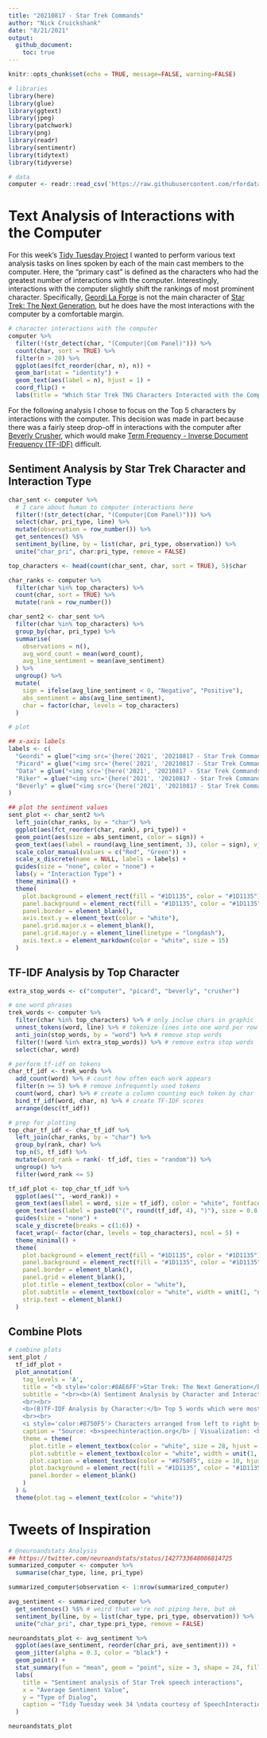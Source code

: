 ```yaml
---
title: "20210817 - Star Trek Commands"
author: "Nick Cruickshank"
date: "8/21/2021"
output: 
  github_document:
    toc: true
---
```


```r
knitr::opts_chunk$set(echo = TRUE, message=FALSE, warning=FALSE)
```

```r
# libraries
library(here)
library(glue)
library(ggtext)
library(jpeg)
library(patchwork)
library(png)
library(readr)
library(sentimentr)
library(tidytext)
library(tidyverse)
```

```r
# data
computer <- readr::read_csv('https://raw.githubusercontent.com/rfordatascience/tidytuesday/master/data/2021/2021-08-17/computer.csv')
```

# Text Analysis of Interactions with the Computer

For this week's [Tidy Tuesday Project](https://github.com/rfordatascience/tidytuesday/tree/master/data/2021/2021-08-17) I wanted to perform various text analysis tasks on lines spoken by each of the main cast members to the computer. Here, the "primary cast" is defined as the characters who had the greatest number of interactions with the computer. Interestingly, interactions with the computer slightly shift the rankings of most prominent character. Specifically, [Geordi La Forge](https://en.wikipedia.org/wiki/Geordi_La_Forge) is not the main character of [Star Trek: The Next Generation](https://en.wikipedia.org/wiki/Star_Trek:_The_Next_Generation), but he does have the most interactions with the computer by a comfortable margin.

```r
# character interactions with the computer
computer %>%
  filter(!(str_detect(char, "(Computer|Com Panel)"))) %>%
  count(char, sort = TRUE) %>%
  filter(n > 20) %>%
  ggplot(aes(fct_reorder(char, n), n)) + 
  geom_bar(stat = "identity") + 
  geom_text(aes(label = n), hjust = 1) +
  coord_flip() + 
  labs(title = "Which Star Trek TNG Characters Interacted with the Computer the Most?")
```

For the following analysis I chose to focus on the Top 5 characters by interactions with the computer. This decision was made in part because there was a fairly steep drop-off in interactions with the computer after [Beverly Crusher](https://en.wikipedia.org/wiki/Beverly_Crusher), which would make [Term Frequency - Inverse Document Frequency (TF-IDF)](https://en.wikipedia.org/wiki/Tf%E2%80%93idf) difficult.

## Sentiment Analysis by Star Trek Character and Interaction Type

```r
char_sent <- computer %>%
  # I care about human to computer interactions here
  filter(!(str_detect(char, "(Computer|Com Panel)"))) %>%
  select(char, pri_type, line) %>%
  mutate(observation = row_number()) %>%
  get_sentences() %$%
  sentiment_by(line, by = list(char, pri_type, observation)) %>%
  unite("char_pri", char:pri_type, remove = FALSE)

top_characters <- head(count(char_sent, char, sort = TRUE), 5)$char

char_ranks <- computer %>%
  filter(char %in% top_characters) %>%
  count(char, sort = TRUE) %>%
  mutate(rank = row_number())

char_sent2 <- char_sent %>%
  filter(char %in% top_characters) %>%
  group_by(char, pri_type) %>%
  summarise(
    observations = n(),
    avg_word_count = mean(word_count),
    avg_line_sentiment = mean(ave_sentiment)
  ) %>%
  ungroup() %>%
  mutate(
    sign = ifelse(avg_line_sentiment < 0, "Negative", "Positive"),
    abs_sentiment = abs(avg_line_sentiment),
    char = factor(char, levels = top_characters)
  )
```

```r
# plot

## x-axis labels
labels <- c(
  "Geordi" = glue("<img src='{here('2021', '20210817 - Star Trek Commands', 'images', 'geordi.jpg')}' width='80'/><br>**Geordi**"),
  "Picard" = glue("<img src='{here('2021', '20210817 - Star Trek Commands', 'images', 'picard.jpg')}' width='80'/><br>**Picard**"),
  "Data" = glue("<img src='{here('2021', '20210817 - Star Trek Commands', 'images', 'data.jpg')}' width='80'/><br>**Data**"),
  "Riker" = glue("<img src='{here('2021', '20210817 - Star Trek Commands', 'images', 'riker.jpg')}' width='80'/><br>**Riker**"),
  "Beverly" = glue("<img src='{here('2021', '20210817 - Star Trek Commands', 'images', 'beverly.jpg')}' width='80'/><br>**Beverly**")
)

## plot the sentiment values
sent_plot <- char_sent2 %>%
  left_join(char_ranks, by = "char") %>%
  ggplot(aes(fct_reorder(char, rank), pri_type)) + 
  geom_point(aes(size = abs_sentiment, color = sign)) + 
  geom_text(aes(label = round(avg_line_sentiment, 3), color = sign), vjust = 1.75) +
  scale_color_manual(values = c("Red", "Green")) + 
  scale_x_discrete(name = NULL, labels = labels) +
  guides(size = "none", color = "none") +
  labs(y = "Interaction Type") + 
  theme_minimal() + 
  theme(
    plot.background = element_rect(fill = "#1D1135", color = "#1D1135"),
    panel.background = element_rect(fill = "#1D1135", color = "#1D1135"),
    panel.border = element_blank(),
    axis.text.y = element_text(color = "white"),
    panel.grid.major.x = element_blank(),
    panel.grid.major.y = element_line(linetype = "longdash"),
    axis.text.x = element_markdown(color = "white", size = 15)
  )
```

## TF-IDF Analysis by Top Character

```r
extra_stop_words <- c("computer", "picard", "beverly", "crusher")

# one word phrases
trek_words <- computer %>%
  filter(char %in% top_characters) %>% # only inclue chars in graphic
  unnest_tokens(word, line) %>% # tokenize lines into one word per row
  anti_join(stop_words, by = "word") %>% # remove stop words
  filter(!(word %in% extra_stop_words)) %>% # remove extra stop words
  select(char, word)

# perform tf-idf on tokens
char_tf_idf <- trek_words %>%
  add_count(word) %>% # count how often each work appears
  filter(n >= 5) %>% # remove infrequently used tokens
  count(word, char) %>% # create a column counting each token by char
  bind_tf_idf(word, char, n) %>% # create TF-IDF scores
  arrange(desc(tf_idf))

# prep for plotting
top_char_tf_idf <- char_tf_idf %>%
  left_join(char_ranks, by = "char") %>%
  group_by(rank, char) %>%
  top_n(5, tf_idf) %>%
  mutate(word_rank = rank(- tf_idf, ties = "random")) %>%
  ungroup() %>%
  filter(word_rank <= 5) 

tf_idf_plot <- top_char_tf_idf %>%
  ggplot(aes("", -word_rank)) + 
  geom_text(aes(label = word, size = tf_idf), color = "white", fontface = "bold") + 
  geom_text(aes(label = paste0("(", round(tf_idf, 4), ")"), size = 0.8 * tf_idf), vjust = 2, color = "white") +
  guides(size = "none") +
  scale_y_discrete(breaks = c(1:6)) +
  facet_wrap(~ factor(char, levels = top_characters), ncol = 5) + 
  theme_minimal() + 
  theme(
    plot.background = element_rect(fill = "#1D1135", color = "#1D1135"),
    panel.background = element_rect(fill = "#1D1135", color = "#1D1135"),
    panel.border = element_blank(),
    panel.grid = element_blank(),
    plot.title = element_textbox(color = "white"),
    plot.subtitle = element_textbox(color = "white", width = unit(1, "npc"), margin = margin(b = 15)),
    strip.text = element_blank()
  )
```

## Combine Plots

```r
# combine plots
sent_plot /
  tf_idf_plot + 
  plot_annotation(
    tag_levels = 'A',
    title = "<b style='color:#8AE6FF'>Star Trek: The Next Generation</b><br><i style='color:#8750F5'>Interactions with the Computer</i>",
    subtitle = "<br><b>(A) Sentiment Analysis by Character and Interaction Type:</b> Average sentiment value of lines spoken by each character by interaction type. Size represents absolute sentiment. Color represents sign (<b style='color:red'>negative</b> or <b style='color:green'>positive</b>). Exact sentiment value shown below the points.
    <br><br>
    <b>(B)TF-IDF Analysis by Character:</b> Top 5 words which were most unique to that character compared to the other primary characters as determined by term frequency-inverse document frequency (TF-IDF) analysis. Terms are ranked from highest to lowest TF-IDF score, with the exact value provided below the word.
    <br><br>
    <i style='color:#8750F5'> Characters arranged from left to right by the number of interactions with the computer.</i>",
    caption = "Source: <b>speechinteraction.org</b> | Visualization: <b>NCruickshank (@shank4494)</b> | #TidyTuesday",
    theme = theme(
      plot.title = element_textbox(color = "white", size = 28, hjust = 0.5, halign = 0.5),
      plot.subtitle = element_textbox(color = "white", width = unit(1, "npc"), margin = margin(b = 15), halign = 0.5),
      plot.caption = element_textbox(color = "#8750F5", size = 10, hjust = 0.5),
      plot.background = element_rect(fill = "#1D1135", color = "#1D1135"),
      panel.border = element_blank()
    )
  ) &
  theme(plot.tag = element_text(color = "white"))
```

# Tweets of Inspiration

```r
# @neuroandstats Analysis
## https://twitter.com/neuroandstats/status/1427733648086814725
summarized_computer <- computer %>%
  summarise(char_type, line, pri_type)

summarized_computer$observation <- 1:nrow(summarized_computer)

avg_sentiment <- summarized_computer %>%
  get_sentences() %$% # weird that we're not piping here, but ok
  sentiment_by(line, by = list(char_type, pri_type, observation)) %>%
  unite("char_pri", char_type:pri_type, remove = FALSE)

neuroandstats_plot <- avg_sentiment %>%
  ggplot(aes(ave_sentiment, reorder(char_pri, ave_sentiment))) + 
  geom_jitter(alpha = 0.3, color = "black") + 
  geom_point() + 
  stat_summary(fun = "mean", geom = "point", size = 3, shape = 24, fill = "red") + 
  labs(
    title = "Sentiment analysis of Star Trek speech interactions",
    x = "Average Sentiment Value",
    y = "Type of Dialog",
    caption = "Tidy Tuesday week 34 \ndata courtesy of SpeechInteraction.org\nVisualization inspired by code from @neuroandstats"
  )

neuroandstats_plot
```
